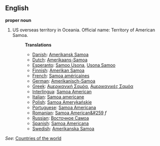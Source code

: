 ==English==

'''proper noun'''

# US overseas territory in Oceania. Official name: Territory of American Samoa.
#:'''Translations'''
#:*[[Danish]]: [[Amerikansk Samoa]]
#:*[[Dutch]]: [[Amerikaans-Samoa]]
#:*[[Esperanto]]: [[Samoo Usona]], [[Usona Samoo]]
#:*[[Finnish]]: [[Amerikan Samoa]]
#:*[[French]]: [[Samoa américaines]]
#:*[[German]]: [[Amerikanisch-Samoa]]
#:*[[Greek]]: [[Αμερικανική Σαμόα]], [[Αμερικανικές Σαμόα]]
#:*[[Interlingua]]: [[Samoa American]]
#:*[[Italian]]: [[Samoa americane]]
#:*[[Polish]]: [[Samoa Amerykańskie]]
#:*[[Portuguese]]: [[Samoa Americana]]
#:*[[Romanian]]: [[Samoa American&#259]] ''f''
#:*[[Russian]]: [[Восточное Самоа]]
#:*[[Spanish]]: [[Samoa Americana]]
#:*[[Swedish]]: [[Amerikanska Samoa]]

''See'': [[Countries of the world]]